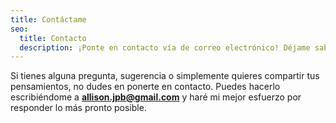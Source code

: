 ```yaml
---
title: Contáctame
seo:
  title: Contacto
  description: ¡Ponte en contacto vía de correo electrónico! Déjame saber cómo puedo ayudar.
---
```


Si tienes alguna pregunta, sugerencia o simplemente quieres compartir tus pensamientos, no dudes en ponerte en contacto. Puedes hacerlo escribiéndome a [**allison.jpb@gmail.com**](mailto:allison.jpb@gmail.com) y haré mi mejor esfuerzo por responder lo más pronto posible.
